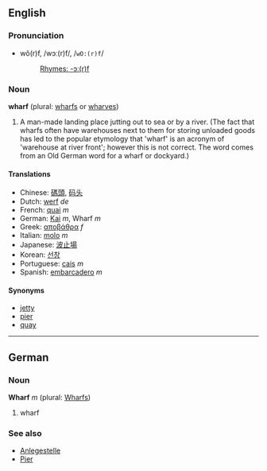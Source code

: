 ==English==
=== Pronunciation ===
*wô(r)f, /wɔː(r)f/, /<tt>wO:(r)f</tt>/
*:[[Rhymes:English:-ɔː(r)f|Rhymes: -ɔː(r)f]]

===Noun===
'''wharf''' (plural: [[wharfs]] or [[wharves]])

# A man-made landing place jutting out to sea or by a river. (The fact that wharfs often have warehouses next to them for storing unloaded goods has led to the popular etymology that 'wharf' is an acronym of 'warehouse at river front'; however this is not correct. The word comes from an Old German word for a wharf or dockyard.)

====Translations====
*Chinese: [[碼頭]], [[码头]]
*Dutch: [[werf]] ''de''
*French: [[quai]] ''m''
*German: [[Kai]] ''m'', Wharf ''m''
*Greek: [[αποβάθρα]] ''f''
*Italian: [[molo]] ''m''
*Japanese: [[波止場]]
*Korean: [[선창]]
*Portuguese: [[cais]] ''m''
*Spanish: [[embarcadero]] ''m''

====Synonyms====
*[[jetty]]
*[[pier]]
*[[quay]]

----

==German==
===Noun===
'''Wharf''' ''m'' (plural: [[Wharfs]])

# wharf

===See also===
*[[Anlegestelle]]
*[[Pier]]